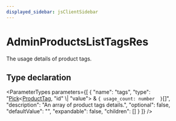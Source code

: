 ```yaml
---
displayed_sidebar: jsClientSidebar
---
```



# AdminProductsListTagsRes

The usage details of product tags.

## Type declaration

<ParameterTypes parameters={[
  {
    "name": "tags",
    "type": "[Pick](internal.Pick.mdx)&#60;[ProductTag](../classes/internal.ProductTag.mdx), \"id\" \\| \"value\"&#62; & ``{ usage_count: number  }``[]",
    "description": "An array of product tags details.",
    "optional": false,
    "defaultValue": "",
    "expandable": false,
    "children": []
  }
]} />
